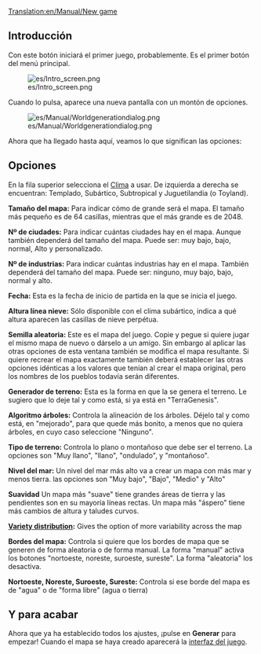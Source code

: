 [[Translation:en/Manual/New game]]
{{es/Traducción|origen=New game}}

== Introducción ==
Con este botón iniciará el primer juego, probablemente.
Es el primer botón del menú principal.

[[File:es/Intro screen.png]]

Cuando lo pulsa, aparece una nueva pantalla con un montón de opciones.

[[File:es/Manual/Worldgenerationdialog.png]]

Ahora que ha llegado hasta aquí, veamos lo que significan las opciones:

==Opciones==
En la fila superior selecciona el [[es/Manual/Clima|Clima]] a usar.
De izquierda a derecha se encuentran: Templado, Subártico, Subtropical y Juguetilandia (o Toyland).

'''Tamaño del mapa:'''
Para indicar cómo de grande será el mapa. El tamaño más pequeño es de 64 casillas, mientras que el más grande es de 2048.

'''Nº de ciudades:'''
Para indicar cuántas ciudades hay en el mapa. Aunque también dependerá del tamaño del mapa. Puede ser: muy bajo, bajo, normal, Alto y personalizado.

'''Nº de industrias:'''
Para indicar cuántas industrias hay en el mapa. También dependerá del tamaño del mapa. Puede ser: ninguno, muy bajo, bajo, normal y alto.

'''Fecha:'''
Esta es la fecha de inicio de partida en la que se inicia el juego.

'''Altura línea nieve:'''
Sólo disponible con el clima subártico, indica a qué altura aparecen las casillas de nieve perpétua.

'''Semilla aleatoria:'''
Este es el mapa del juego. Copie y pegue si quiere jugar el mismo mapa de nuevo o dárselo a un amigo. Sin embargo al aplicar las otras opciones de esta ventana también se modifica el mapa resultante. Si quiere recrear el mapa exactamente también deberá establecer las otras opciones idénticas a los valores que tenían al crear el mapa original, pero los nombres de los pueblos todavía serán diferentes.

'''Generador de terreno:'''
Esta es la forma en que la se genera el terreno. Le sugiero que lo deje tal y como está, si ya está en "TerraGenesis".

'''Algoritmo árboles:'''
Controla la alineación de los árboles. Déjelo tal y como está, en "mejorado", para que quede más bonito, a menos que no quiera árboles, en cuyo caso seleccione "Ninguno".

'''Tipo de terreno:'''
Controla lo plano o montañoso que debe ser el terreno. La opciones son "Muy llano", "llano", "ondulado", y "montañoso".

'''Nivel del mar:'''
Un nivel del mar más alto va a crear un mapa con más mar y menos tierra. las opciones son "Muy bajo", "Bajo", "Medio" y "Alto"

'''Suavidad'''
Un mapa más "suave" tiene grandes áreas de tierra y las pendientes son en su mayoría líneas rectas. Un mapa más "áspero" tiene más cambios de altura y taludes curvos.

{{es/Pendiente de traducción}}
'''[[en/Manual/Variety distribution|Variety distribution]]:''' 
Gives the option of more variability across the map

'''Bordes del mapa:'''
Controla si quiere que los bordes de mapa que se generen de forma aleatoria o de forma manual.
La forma "manual" activa los botones "nortoeste, noreste, suroeste, sureste".
La forma "aleatoria" los desactiva.

'''Nortoeste, Noreste, Suroeste, Sureste:'''
Controla si ese borde del mapa es de "agua" o de "forma libre" (agua o tierra)

==Y para acabar==
Ahora que ya ha establecido todos los ajustes, ¡pulse en '''Generar''' para empezar! Cuando el mapa se haya creado aparecerá la [[es/Manual/Interfaz del juego|interfaz del juego]].